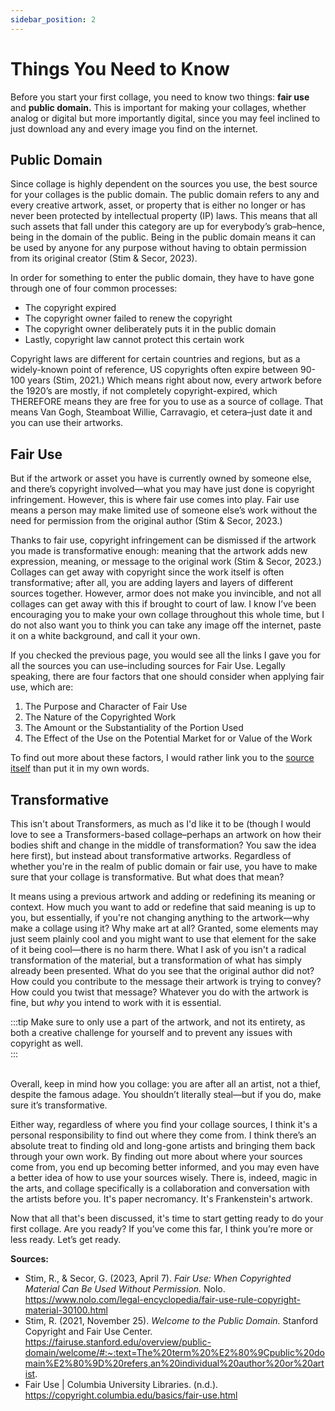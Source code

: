 ```yaml
---
sidebar_position: 2
---
```


# Things You Need to Know 

Before you start your first collage, you need to know two things: **fair use** and **public domain.** This is important for making your collages, whether analog or digital but more importantly digital, since you may feel inclined to just download any and every image you find on the internet. 

## Public Domain

Since collage is highly dependent on the sources you use, the best source for your collages is the public domain. The public domain refers to any and every creative artwork, asset, or property that is either no longer or has never been protected by intellectual property (IP) laws. This means that all such assets that fall under this category are up for everybody’s grab–hence, being in the domain of the public. Being in the public domain means it can be used by anyone for any purpose without having to obtain permission from its original creator (Stim & Secor, 2023).

In order for something to enter the public domain, they have to have gone through one of four common processes:
- The copyright expired
- The copyright owner failed to renew the copyright
- The copyright owner deliberately puts it in the public domain
- Lastly, copyright law cannot protect this certain work

Copyright laws are different for certain countries and regions, but as a widely-known point of reference, US copyrights often expire between 90-100 years (Stim, 2021.) Which means right about now, every artwork before the 1920’s are mostly, if not completely copyright-expired, which THEREFORE means they are free for you to use as a source of collage. That means Van Gogh, Steamboat Willie, Carravagio, et cetera–just date it and you can use their artworks.

## Fair Use

But if the artwork or asset you have is currently owned by someone else, and there’s copyright involved—what you may have just done is copyright infringement. However, this is where fair use comes into play. Fair use means a person may make limited use of someone else’s work without the need for permission from the original author (Stim & Secor, 2023.) 

Thanks to fair use, copyright infringement can be dismissed if the artwork you made is transformative enough: meaning that the artwork adds new expression, meaning, or message to the original work (Stim & Secor, 2023.) Collages can get away with copyright since the work itself is often transformative; after all, you are adding layers and layers of different sources together. However, armor does not make you invincible, and not all collages can get away with this if brought to court of law. I know I’ve been encouraging you to make your own collage throughout this whole time, but I do not also want you to think you can take any image off the internet, paste it on a white background, and call it your own. 

If you checked the previous page, you would see all the links I gave you for all the sources you can use–including sources for Fair Use. Legally speaking, there are four factors that one should consider when applying fair use, which are:
1. The Purpose and Character of Fair Use
2. The Nature of the Copyrighted Work
3. The Amount or the Substantiality of the Portion Used
4. The Effect of the Use on the Potential Market for or Value of the Work

To find out more about these factors, I would rather link you to the [source itself](https://copyright.columbia.edu/basics/fair-use.html) than put it in my own words.

## Transformative

This isn't about Transformers, as much as I'd like it to be (though I would love to see a Transformers-based collage–perhaps an artwork on how their bodies shift and change in the middle of transformation? You saw the idea here first), but instead about transformative artworks. Regardless of whether you're in the realm of public domain or fair use, you have to make sure that your collage is transformative. But what does that mean?

It means using a previous artwork and adding or redefining its meaning or context. How much you want to add or redefine that said meaning is up to you, but essentially, if you're not changing anything to the artwork—why make a collage using it? Why make art at all? Granted, some elements may just seem plainly cool and you might want to use that element for the sake of it being cool—there is no harm there. What I ask of you isn't a radical transformation of the material, but a transformation of what has simply already been presented. What do you see that the original author did not? How could you contribute to the message their artwork is trying to convey? How could you twist that message? Whatever you do with the artwork is fine, but *why* you intend to work with it is essential. 

:::tip
Make sure to only use a part of the artwork, and not its entirety, as both a creative challenge for yourself and to prevent any issues with copyright as well.  
:::

\
Overall, keep in mind how you collage: you are after all an artist, not a thief, despite the famous adage. You shouldn’t literally steal—but if you do, make sure it’s transformative. 

Either way, regardless of where you find your collage sources, I think it's a personal responsibility to find out where they come from. I think there’s an absolute treat to finding old and long-gone artists and bringing them back through your own work. By finding out more about where your sources come from, you end up becoming better informed, and you may even have a better idea of how to use your sources wisely. There is, indeed, magic in the arts, and collage specifically is a collaboration and conversation with the artists before you. It's paper necromancy. It's Frankenstein's artwork.

Now that all that's been discussed, it's time to start getting ready to do your first collage. Are you ready? If you’ve come this far, I think you’re more or less ready. Let’s get ready.

**Sources:**

* Stim, R., & Secor, G. (2023, April 7). <em>Fair Use: When Copyrighted Material Can Be Used Without Permission.</em> Nolo. https://www.nolo.com/legal-encyclopedia/fair-use-rule-copyright-material-30100.html 
* Stim, R. (2021, November 25). <em>Welcome to the Public Domain.</em> Stanford Copyright and Fair Use Center. https://fairuse.stanford.edu/overview/public-domain/welcome/#:~:text=The%20term%20%E2%80%9Cpublic%20domain%E2%80%9D%20refers,an%20individual%20author%20or%20artist. 
* Fair Use | Columbia University Libraries. (n.d.). https://copyright.columbia.edu/basics/fair-use.html 